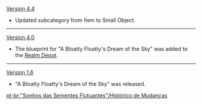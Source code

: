{{Change History/Header}}
[[Version 4.4]]
* Updated subcategory from Item to Small Object.
----
[[Version 4.0]]
* The blueprint for "A Bloatty Floatty's Dream of the Sky" was added to the [[Realm Depot]].
----
[[Version 1.6]]
* "A Bloatty Floatty's Dream of the Sky" was released.
<noinclude>
[[pt-br:"Sonhos das Sementes Flutuantes"/Histórico de Mudanças]]
</noinclude>
